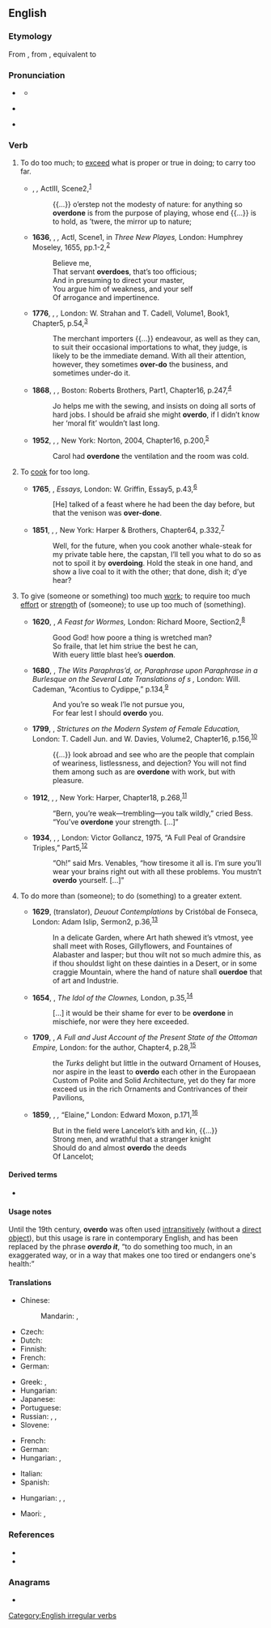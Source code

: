 ==English==

===Etymology===
From {{inh|en|enm|overdon}}, from {{inh|en|ang|oferdōn}}, equivalent to {{af|en|over-|do|pos=verb}}

===Pronunciation===
* {{a|RP}} {{IPA|en|/ˌəʊ.vəˈdu/}}
** {{audio|en|LL-Q1860 (eng)-Vealhurl-overdo.wav|Audio (UK)}}
* {{a|US}} {{IPA|en|/ˌoʊ.vəɹˈdu/}}
* {{homophones|en|overdue}} {{qualifier|US, some dialects}}

===Verb===
{{en-verb|overdoes|overdoing|overdid|overdone}}

# To do too much; to [[exceed]] what is proper or true in doing; to carry too far.
#: {{syn|en|exaggerate}}
#: {{ux|en|I '''overdid''' the sweets during the holidays and put on some weight.}}
#* {{circa|1600}} {{w|William Shakespeare}}, ''{{w|Hamlet}},'' Act{{nbsp}}III, Scene{{nbsp}}2,<sup>[http://www.opensourceshakespeare.org/views/plays/play_view.php?WorkID=hamlet&Scope=entire&pleasewait=1&msg=pl]</sup>
#*: {{...}} o’erstep not the modesty of nature: for anything so '''overdone''' is from the purpose of playing, whose end {{...}} is to hold, as ’twere, the mirror up to nature;
#* '''1636''', {{w|Philip Massinger}}, ''{{w|The Bashful Lover}},''  Act{{nbsp}}I, Scene{{nbsp}}1, in ''Three New Playes,'' London: Humphrey Moseley, 1655, pp.{{nbsp}}1-2,<sup>[http://name.umdl.umich.edu/A50093.0001.001]</sup>
#*: Believe me,
#*: That servant '''overdoes''', that’s too officious;
#*: And in presuming to direct your master,
#*: You argue him of weakness, and your self
#*: Of arrogance and impertinence.
#* '''1776''', {{w|Adam Smith}}, ''{{w|The Wealth of Nations}},'' London: W. Strahan and T. Cadell, Volume{{nbsp}}1, Book{{nbsp}}1, Chapter{{nbsp}}5, p.{{nbsp}}54,<sup>[http://name.umdl.umich.edu/004861571.0001.001]</sup>
#*: The merchant importers {{...}} endeavour, as well as they can, to suit their occasional importations to what, they judge, is likely to be the immediate demand. With all their attention, however, they sometimes '''over-do''' the business, and sometimes under-do it.
#* '''1868''', {{w|Louisa May Alcott}}, ''{{w|Little Women}},'' Boston: Roberts Brothers, Part{{nbsp}}1, Chapter{{nbsp}}16, p.{{nbsp}}247,<sup>[https://archive.org/details/littlewomenormeg01alco/page/246]</sup>
#*:  Jo helps me with the sewing, and insists on doing all sorts of hard jobs. I should be afraid she might '''overdo''', if I didn’t know her ‘moral fit’ wouldn’t last long.
#* '''1952''', {{w|Patricia Highsmith}}, ''{{w|The Price of Salt}},'' New York: Norton, 2004, Chapter{{nbsp}}16, p.{{nbsp}}200,<sup>[https://books.google.ca/books?id=75zOPUSRy6oC&printsec=frontcover#v=onepage&q&f=false]</sup>
#*: Carol had '''overdone''' the ventilation and the room was cold.
# To [[cook]] for too long.
#: {{syn|en|overcook}}
#: {{ant|en|underdo|undercook}}
#: {{ux|en|to '''overdo''' the meat}}
#* '''1765''', {{w|Oliver Goldsmith}}, ''Essays,'' London: W. Griffin, Essay{{nbsp}}5, p.{{nbsp}}43,<sup>[http://name.umdl.umich.edu/004897197.0001.000]</sup>
#*: [He] talked of a feast where he had been the day before, but that the venison was '''over-done'''.
#* '''1851''', {{w|Herman Melville}}, ''{{w|Moby-Dick}},'' New York: Harper & Brothers, Chapter{{nbsp}}64, p.{{nbsp}}332,<sup>[https://archive.org/details/mobydickorwhale01melv/page/331]</sup>
#*: Well, for the future, when you cook another whale-steak for my private table here, the capstan, I’ll tell you what to do so as not to spoil it by '''overdoing'''. Hold the steak in one hand, and show a live coal to it with the other; that done, dish it; d’ye hear?
# To give (someone or something) too much [[work]]; to require too much [[effort]] or [[strength]] of (someone); to use up too much of (something).
#: {{syn|en|overtask|overtax|fatigue|exhaust|wear out}}
#: {{ux|en|to '''overdo''' one’s strength}}
#* '''1620''', {{w|Francis Quarles}}, ''A Feast for Wormes,'' London: Richard Moore, Section{{nbsp}}2,<sup>[http://name.umdl.umich.edu/A10260.0001.001]</sup>
#*: Good God! how poore a thing is wretched man?
#*: So fraile, that let him striue the best he can,
#*: With euery little blast hee’s '''ouerdon'''.
#* '''1680''', {{w|Matthew Stevenson}}, ''The Wits Paraphras’d, or, Paraphrase upon Paraphrase in a Burlesque on the Several Late Translations of {{w|Ovid}}s {{w|Heroides|Epistles}},'' London: Will. Cademan, “Acontius to Cydippe,” p.{{nbsp}}134,<sup>[http://name.umdl.umich.edu/A61492.0001.001]</sup>
#*: And you’re so weak I’le not pursue you,
#*: For fear lest I should '''overdo''' you.
#* '''1799''', {{w|Hannah More}}, ''Strictures on the Modern System of Female Education,'' London: T. Cadell Jun. and W. Davies, Volume{{nbsp}}2, Chapter{{nbsp}}16, p.{{nbsp}}156,<sup>[http://name.umdl.umich.edu/004902140.0001.002]</sup>
#*: {{...}} look abroad and see who are the people that complain of weariness, listlessness, and dejection? You will not find them among such as are '''overdone''' with work, but with pleasure.
#* '''1912''', {{w|Zane Grey}}, ''{{w|Riders of the Purple Sage}},'' New York: Harper, Chapter{{nbsp}}18, p.{{nbsp}}268,<sup>[https://archive.org/details/riderspurplesag01brotgoog/page/n290]</sup>
#*: “Bern, you’re weak—trembling—you talk wildly,” cried Bess. “You’ve '''overdone''' your strength. [...]”
#* '''1934''', {{w|Dorothy L. Sayers}}, ''{{w|The Nine Tailors}},'' London: Victor Gollancz, 1975, “A Full Peal of Grandsire Triples,” Part{{nbsp}}5,<sup>[https://www.fadedpage.com/books/20140327/html.php]</sup>
#*: “Oh!” said Mrs. Venables, “how tiresome it all is. I’m sure you’ll wear your brains right out with all these problems. You mustn’t '''overdo''' yourself. [...]”
# {{lb|en|obsolete}} To do more than (someone); to do (something) to a greater extent.
#: {{syn|en|excel|outdo|surpass}}
#* '''1629''', {{w|James Mabbe}} (translator), ''Deuout Contemplations'' by Cristóbal de Fonseca, London: Adam Islip, Sermon{{nbsp}}2, p.{{nbsp}}36,<sup>[http://name.umdl.umich.edu/A01020.0001.001]</sup>
#*: In a delicate Garden, where Art hath shewed it’s vtmost, yee shall meet with Roses, Gillyflowers, and Fountaines of Alabaster and Iasper; but thou wilt not so much admire this, as if thou shouldst light on these dainties in a Desert, or in some craggie Mountain, where the hand of nature shall '''ouerdoe''' that of art and Industrie.
#* '''1654''', {{w|John Cleveland}}, ''The Idol of the Clownes,'' London, p.{{nbsp}}35,<sup>[http://name.umdl.umich.edu/A33434.0001.001]</sup>
#*: [...] it would be their shame for ever to be '''overdone''' in mischiefe, nor were they here exceeded.
#* '''1709''', {{w|Aaron Hill}}, ''A Full and Just Account of the Present State of the Ottoman Empire,'' London: for the author, Chapter{{nbsp}}4, p.{{nbsp}}28,<sup>[http://name.umdl.umich.edu/004869666.0001.000]</sup>
#*: the ''Turks'' delight but little in the outward Ornament of Houses, nor aspire in the least to '''overdo''' each other in the Europaean Custom of Polite and Solid Architecture, yet do they far more exceed us in the rich Ornaments and Contrivances of their Pavilions,
#* '''1859''', {{w|Alfred, Lord Tennyson}}, ''{{w|Idylls of the King}},'' “Elaine,” London: Edward Moxon, p.{{nbsp}}171,<sup>[https://archive.org/details/idyllsofking00tennrich/page/170]</sup>
#*: But in the field were Lancelot’s kith and kin, {{...}}
#*: Strong men, and wrathful that a stranger knight
#*: Should do and almost '''overdo''' the deeds
#*: Of Lancelot;

====Derived terms====
* {{l|en|overdoer}}

====Usage notes====
Until the 19th century, '''overdo''' was often used [[intransitive]]ly (without a [[direct object]]), but this usage is rare in contemporary English, and has been replaced by the phrase '''''overdo it''''', “to do something too much, in an exaggerated way, or in a way that makes one too tired or endangers one's health:”
: {{ux|en|I think you’ve '''overdone it''' on the food for this evening—there’s enough here to feed an army!}}
: {{ux|en|I wanted to have all the weeding done today, but I '''overdid it''' and now I’m too tired to go out.}}

====Translations====
{{trans-top|to do too much of something}}
* Chinese:
*: Mandarin: {{t|cmn|[[做]][[得]][[過分]]|sc=Hani}}, {{t|cmn|[[做]][[得]][[过分]]|tr=zuò de guòfèn|sc=Hani}}
* Czech: {{t+|cs|přehnat}}
* Dutch: {{t+|nl|overdrijven}}
* Finnish: {{t+|fi|liioitella}}
* French: {{t|fr|en faire trop}}
* German: {{t+|de|übertreiben}}
{{trans-mid}}
* Greek: {{t+|el|παρακάνω}}, {{t+|el|παραξηλώνω}}
* Hungarian: {{t|hu|túlzásba visz}}
* Japanese: {{t|ja|やり過ぎる|tr=yarisugiru}}
* Portuguese: {{t+|pt|exagerar}}
* Russian: {{t+|ru|перестараться}}, {{t+|ru|переусердствовать}}, {{qualifier|informal}} {{t+|ru|переборщить}}
* Slovene: {{t|sl|pretiravati}}
{{trans-bottom}}

{{trans-top|to cook too much}}
* French: {{t|fr|[[trop]] [[cuire]]}}
* German: {{t|de|[[zu]] [[lange]] [[kochen]]}}
* Hungarian: {{t|hu|túlfőz}}, {{t|hu|túlsüt}}
{{trans-mid}}
* Italian: {{t|it|[[cuocere]] [[troppo]]}}
* Spanish: {{t|es|[[cocer]] [[demasiado]]}}
{{trans-bottom}}

{{trans-top|to fatigue, to exhaust}}
* Hungarian: {{t+|hu|túlhajszol}}, {{t+|hu|agyonhajszol}}, {{t+|hu|kimerít}}
{{trans-mid}}
* Maori: {{t|mi|whakawhēnanau}}, {{t|mi|whakakoio}}
{{trans-bottom}}

===References===
* {{R:Century 1911}}
* {{R:Webster 1913}}

===Anagrams===
* {{anagrams|en|a=deoorv|do over|do-over|doover}}

[[Category:English irregular verbs]]